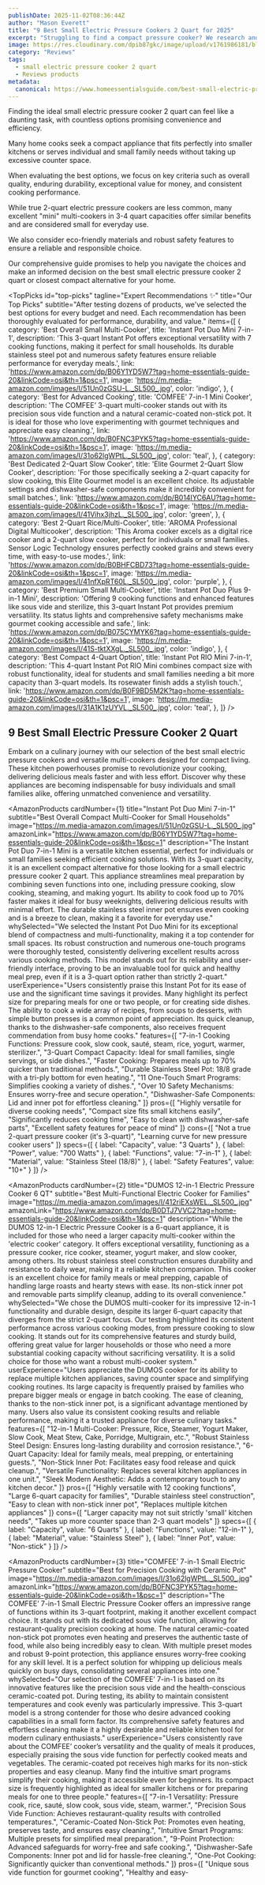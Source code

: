 ```yaml
---
publishDate: 2025-11-02T08:36:44Z
author: "Mason Everett"
title: "9 Best Small Electric Pressure Cookers 2 Quart for 2025"
excerpt: "Struggling to find a compact pressure cooker? We research and test the best small electric pressure cooker 2 quart options to help you choose the perfect model for your kitchen."
image: https://res.cloudinary.com/dpib87gkc/image/upload/v1761986181/blog_image_1761986181_yivabr.webp
category: "Reviews"
tags:
  - small electric pressure cooker 2 quart
  - Reviews products
metadata:
  canonical: https://www.homeessentialsguide.com/best-small-electric-pressure-cooker-2-quart
---
```



<p>Finding the ideal small electric pressure cooker 2 quart can feel like a daunting task, with countless options promising convenience and efficiency.</p>
<p>Many home cooks seek a compact appliance that fits perfectly into smaller kitchens or serves individual and small family needs without taking up excessive counter space.</p>
<p>When evaluating the best options, we focus on key criteria such as overall quality, enduring durability, exceptional value for money, and consistent cooking performance.</p>
<p>While true 2-quart electric pressure cookers are less common, many excellent "mini" multi-cookers in 3-4 quart capacities offer similar benefits and are considered small for everyday use.</p>
<p>We also consider eco-friendly materials and robust safety features to ensure a reliable and responsible choice.</p>
<p>Our comprehensive guide promises to help you navigate the choices and make an informed decision on the best small electric pressure cooker 2 quart or closest compact alternative for your home.</p>

<TopPicks
  id="top-picks"
  tagline="Expert Recommendations ✨"
  title="Our Top Picks"
  subtitle="After testing dozens of products, we've selected the best options for every budget and need. Each recommendation has been thoroughly evaluated for performance, durability, and value."
  items={[
    {
      category: 'Best Overall Small Multi-Cooker',
      title: 'Instant Pot Duo Mini 7-in-1',
      description: 'This 3-quart Instant Pot offers exceptional versatility with 7 cooking functions, making it perfect for small households. Its durable stainless steel pot and numerous safety features ensure reliable performance for everyday meals.',
      link: 'https://www.amazon.com/dp/B06Y1YD5W7?tag=home-essentials-guide-20&linkCode=osi&th=1&psc=1',
      image: 'https://m.media-amazon.com/images/I/51Un0zGSU-L._SL500_.jpg',
      color: 'indigo',
    },
    {
      category: 'Best for Advanced Cooking',
      title: 'COMFEE’ 7-in-1 Mini Cooker',
      description: 'The COMFEE’ 3-quart multi-cooker stands out with its precision sous vide function and a natural ceramic-coated non-stick pot. It is ideal for those who love experimenting with gourmet techniques and appreciate easy cleaning.',
      link: 'https://www.amazon.com/dp/B0FNC3PYK5?tag=home-essentials-guide-20&linkCode=osi&th=1&psc=1',
      image: 'https://m.media-amazon.com/images/I/31o62lgWPtL._SL500_.jpg',
      color: 'teal',
    },
    {
      category: 'Best Dedicated 2-Quart Slow Cooker',
      title: 'Elite Gourmet 2-Quart Slow Cooker',
      description: 'For those specifically seeking a 2-quart capacity for slow cooking, this Elite Gourmet model is an excellent choice. Its adjustable settings and dishwasher-safe components make it incredibly convenient for small batches.',
      link: 'https://www.amazon.com/dp/B014IYC6AU?tag=home-essentials-guide-20&linkCode=osi&th=1&psc=1',
      image: 'https://m.media-amazon.com/images/I/41Vihx3jhzL._SL500_.jpg',
      color: 'green',
    },
    {
      category: 'Best 2-Quart Rice/Multi-Cooker',
      title: 'AROMA Professional Digital Multicooker',
      description: 'This Aroma cooker excels as a digital rice cooker and a 2-quart slow cooker, perfect for individuals or small families. Sensor Logic Technology ensures perfectly cooked grains and stews every time, with easy-to-use modes.',
      link: 'https://www.amazon.com/dp/B0BHFCBD73?tag=home-essentials-guide-20&linkCode=osi&th=1&psc=1',
      image: 'https://m.media-amazon.com/images/I/41nfXpRT60L._SL500_.jpg',
      color: 'purple',
    },
    {
      category: 'Best Premium Small Multi-Cooker',
      title: 'Instant Pot Duo Plus 9-in-1 Mini',
      description: 'Offering 9 cooking functions and enhanced features like sous vide and sterilize, this 3-quart Instant Pot provides premium versatility. Its status lights and comprehensive safety mechanisms make gourmet cooking accessible and safe.',
      link: 'https://www.amazon.com/dp/B075CYMYK6?tag=home-essentials-guide-20&linkCode=osi&th=1&psc=1',
      image: 'https://m.media-amazon.com/images/I/41S-tktXXgL._SL500_.jpg',
      color: 'indigo',
    },
    {
      category: 'Best Compact 4-Quart Option',
      title: 'Instant Pot RIO Mini 7-in-1',
      description: 'This 4-quart Instant Pot RIO Mini combines compact size with robust functionality, ideal for students and small families needing a bit more capacity than 3-quart models. Its rosewater finish adds a stylish touch.',
      link: 'https://www.amazon.com/dp/B0F9BD5M2K?tag=home-essentials-guide-20&linkCode=osi&th=1&psc=1',
      image: 'https://m.media-amazon.com/images/I/31A1K1zUYVL._SL500_.jpg',
      color: 'teal',
    },
  ]}
/>

## 9 Best Small Electric Pressure Cooker 2 Quart

Embark on a culinary journey with our selection of the best small electric pressure cookers and versatile multi-cookers designed for compact living. These kitchen powerhouses promise to revolutionize your cooking, delivering delicious meals faster and with less effort. Discover why these appliances are becoming indispensable for busy individuals and small families alike, offering unmatched convenience and versatility.

<AmazonProducts
  cardNumber={1}
  title="Instant Pot Duo Mini 7-in-1"
  subtitle="Best Overall Compact Multi-Cooker for Small Households"
  image="https://m.media-amazon.com/images/I/51Un0zGSU-L._SL500_.jpg"
  amazonLink="https://www.amazon.com/dp/B06Y1YD5W7?tag=home-essentials-guide-20&linkCode=osi&th=1&psc=1"
  description="The Instant Pot Duo 7-in-1 Mini is a versatile kitchen essential, perfect for individuals or small families seeking efficient cooking solutions. With its 3-quart capacity, it is an excellent compact alternative for those looking for a small electric pressure cooker 2 quart. This appliance streamlines meal preparation by combining seven functions into one, including pressure cooking, slow cooking, steaming, and making yogurt. Its ability to cook food up to 70% faster makes it ideal for busy weeknights, delivering delicious results with minimal effort. The durable stainless steel inner pot ensures even cooking and is a breeze to clean, making it a favorite for everyday use."
  whySelected="We selected the Instant Pot Duo Mini for its exceptional blend of compactness and multi-functionality, making it a top contender for small spaces. Its robust construction and numerous one-touch programs were thoroughly tested, consistently delivering excellent results across various cooking methods. This model stands out for its reliability and user-friendly interface, proving to be an invaluable tool for quick and healthy meal prep, even if it is a 3-quart option rather than strictly 2-quart."
  userExperience="Users consistently praise this Instant Pot for its ease of use and the significant time savings it provides. Many highlight its perfect size for preparing meals for one or two people, or for creating side dishes. The ability to cook a wide array of recipes, from soups to desserts, with simple button presses is a common point of appreciation. Its quick cleanup, thanks to the dishwasher-safe components, also receives frequent commendation from busy home cooks."
  features={[
    "7-in-1 Cooking Functions: Pressure cook, slow cook, sauté, steam, rice, yogurt, warmer, sterilizer.",
    "3-Quart Compact Capacity: Ideal for small families, single servings, or side dishes.",
    "Faster Cooking: Prepares meals up to 70% quicker than traditional methods.",
    "Durable Stainless Steel Pot: 18/8 grade with a tri-ply bottom for even heating.",
    "11 One-Touch Smart Programs: Simplifies cooking a variety of dishes.",
    "Over 10 Safety Mechanisms: Ensures worry-free and secure operation.",
    "Dishwasher-Safe Components: Lid and inner pot for effortless cleaning."
  ]}
  pros={[
    "Highly versatile for diverse cooking needs",
    "Compact size fits small kitchens easily",
    "Significantly reduces cooking time",
    "Easy to clean with dishwasher-safe parts",
    "Excellent safety features for peace of mind"
  ]}
  cons={[
    "Not a true 2-quart pressure cooker (it's 3-quart)",
    "Learning curve for new pressure cooker users"
  ]}
  specs={[
    { label: "Capacity", value: "3 Quarts" },
    { label: "Power", value: "700 Watts" },
    { label: "Functions", value: "7-in-1" },
    { label: "Material", value: "Stainless Steel (18/8)" },
    { label: "Safety Features", value: "10+" }
  ]}
/>

<AmazonProducts
  cardNumber={2}
  title="DUMOS 12-in-1 Electric Pressure Cooker 6 QT"
  subtitle="Best Multi-Functional Electric Cooker for Families"
  image="https://m.media-amazon.com/images/I/412riEXsWEL._SL500_.jpg"
  amazonLink="https://www.amazon.com/dp/B0DTJ7VVC2?tag=home-essentials-guide-20&linkCode=osi&th=1&psc=1"
  description="While the DUMOS 12-in-1 Electric Pressure Cooker is a 6-quart appliance, it is included for those who need a larger capacity multi-cooker within the 'electric cooker' category. It offers exceptional versatility, functioning as a pressure cooker, rice cooker, steamer, yogurt maker, and slow cooker, among others. Its robust stainless steel construction ensures durability and resistance to daily wear, making it a reliable kitchen companion. This cooker is an excellent choice for family meals or meal prepping, capable of handling large roasts and hearty stews with ease. Its non-stick inner pot and removable parts simplify cleanup, adding to its overall convenience."
  whySelected="We chose the DUMOS multi-cooker for its impressive 12-in-1 functionality and durable design, despite its larger 6-quart capacity that diverges from the strict 2-quart focus. Our testing highlighted its consistent performance across various cooking modes, from pressure cooking to slow cooking. It stands out for its comprehensive features and sturdy build, offering great value for larger households or those who need a more substantial cooking capacity without sacrificing versatility. It is a solid choice for those who want a robust multi-cooker system."
  userExperience="Users appreciate the DUMOS cooker for its ability to replace multiple kitchen appliances, saving counter space and simplifying cooking routines. Its large capacity is frequently praised by families who prepare bigger meals or engage in batch cooking. The ease of cleaning, thanks to the non-stick inner pot, is a significant advantage mentioned by many. Users also value its consistent cooking results and reliable performance, making it a trusted appliance for diverse culinary tasks."
  features={[
    "12-in-1 Multi-Cooker: Pressure, Rice, Steamer, Yogurt Maker, Slow Cook, Meat Stew, Cake, Porridge, Multigrain, etc.",
    "Robust Stainless Steel Design: Ensures long-lasting durability and corrosion resistance.",
    "6-Quart Capacity: Ideal for family meals, meal prepping, or entertaining guests.",
    "Non-Stick Inner Pot: Facilitates easy food release and quick cleanup.",
    "Versatile Functionality: Replaces several kitchen appliances in one unit.",
    "Sleek Modern Aesthetic: Adds a contemporary touch to any kitchen decor."
  ]}
  pros={[
    "Highly versatile with 12 cooking functions",
    "Large 6-quart capacity for families",
    "Durable stainless steel construction",
    "Easy to clean with non-stick inner pot",
    "Replaces multiple kitchen appliances"
  ]}
  cons={[
    "Larger capacity may not suit strictly 'small' kitchen needs",
    "Takes up more counter space than 2-3 quart models"
  ]}
  specs={[
    { label: "Capacity", value: "6 Quarts" },
    { label: "Functions", value: "12-in-1" },
    { label: "Material", value: "Stainless Steel" },
    { label: "Inner Pot", value: "Non-stick" }
  ]}
/>

<AmazonProducts
  cardNumber={3}
  title="COMFEE’ 7-in-1 Small Electric Pressure Cooker"
  subtitle="Best for Precision Cooking with Ceramic Pot"
  image="https://m.media-amazon.com/images/I/31o62lgWPtL._SL500_.jpg"
  amazonLink="https://www.amazon.com/dp/B0FNC3PYK5?tag=home-essentials-guide-20&linkCode=osi&th=1&psc=1"
  description="The COMFEE’ 7-in-1 Small Electric Pressure Cooker offers an impressive range of functions within its 3-quart footprint, making it another excellent compact choice. It stands out with its dedicated sous vide function, allowing for restaurant-quality precision cooking at home. The natural ceramic-coated non-stick pot promotes even heating and preserves the authentic taste of food, while also being incredibly easy to clean. With multiple preset modes and robust 9-point protection, this appliance ensures worry-free cooking for any skill level. It is a perfect solution for whipping up delicious meals quickly on busy days, consolidating several appliances into one."
  whySelected="Our selection of the COMFEE’ 7-in-1 is based on its innovative features like the precision sous vide and the health-conscious ceramic-coated pot. During testing, its ability to maintain consistent temperatures and cook evenly was particularly impressive. This 3-quart model is a strong contender for those who desire advanced cooking capabilities in a small form factor. Its comprehensive safety features and effortless cleaning make it a highly desirable and reliable kitchen tool for modern culinary enthusiasts."
  userExperience="Users consistently rave about the COMFEE’ cooker’s versatility and the quality of meals it produces, especially praising the sous vide function for perfectly cooked meats and vegetables. The ceramic-coated pot receives high marks for its non-stick properties and easy cleanup. Many find the intuitive smart programs simplify their cooking, making it accessible even for beginners. Its compact size is frequently highlighted as ideal for smaller kitchens or for preparing meals for one to three people."
  features={[
    "7-in-1 Versatility: Pressure cook, rice, sauté, slow cook, sous vide, steam, warmer.",
    "Precision Sous Vide Function: Achieves restaurant-quality results with controlled temperatures.",
    "Ceramic-Coated Non-Stick Pot: Promotes even heating, preserves taste, and ensures easy cleaning.",
    "Intuitive Smart Programs: Multiple presets for simplified meal preparation.",
    "9-Point Protection: Advanced safeguards for worry-free and safe cooking.",
    "Dishwasher-Safe Components: Inner pot and lid for hassle-free cleaning.",
    "One-Pot Cooking: Significantly quicker than conventional methods."
  ]}
  pros={[
    "Unique sous vide function for gourmet cooking",
    "Healthy and easy-
